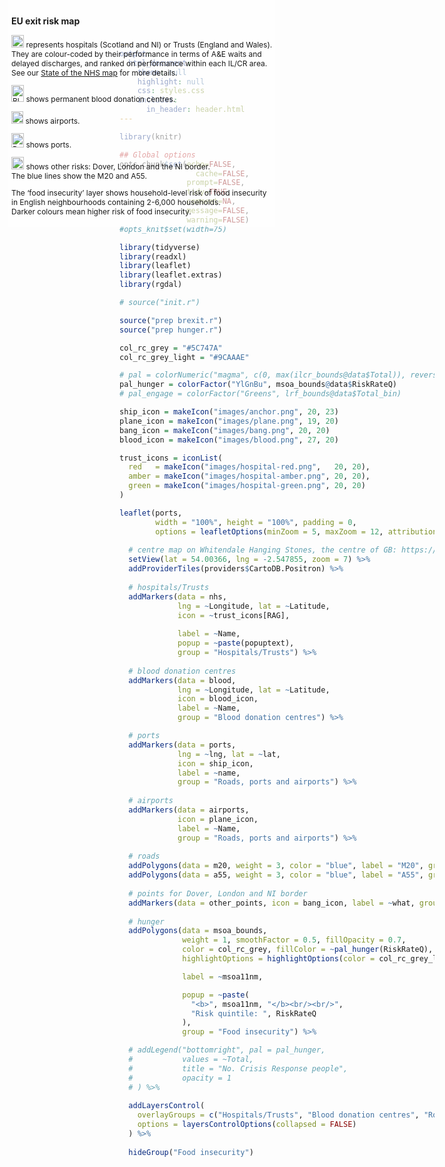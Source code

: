 ```yaml
---
output:
  html_document:
    theme: null
    highlight: null
    css: styles.css
    includes:
      in_header: header.html
---
```


```r
library(knitr)

## Global options
opts_chunk$set(echo=FALSE,
	             cache=FALSE,
               prompt=FALSE,
               tidy=TRUE,
               comment=NA,
               message=FALSE,
               warning=FALSE)
#opts_knit$set(width=75)
```

```r
library(tidyverse)
library(readxl)
library(leaflet)
library(leaflet.extras)
library(rgdal)

# source("init.r")
```

```r
source("prep brexit.r")
source("prep hunger.r")

col_rc_grey = "#5C747A"
col_rc_grey_light = "#9CAAAE"

# pal = colorNumeric("magma", c(0, max(ilcr_bounds@data$Total)), reverse = T)
pal_hunger = colorFactor("YlGnBu", msoa_bounds@data$RiskRateQ)
# pal_engage = colorFactor("Greens", lrf_bounds@data$Total_bin)

ship_icon = makeIcon("images/anchor.png", 20, 23)
plane_icon = makeIcon("images/plane.png", 19, 20)
bang_icon = makeIcon("images/bang.png", 20, 20)
blood_icon = makeIcon("images/blood.png", 27, 20)

trust_icons = iconList(
  red   = makeIcon("images/hospital-red.png",   20, 20),
  amber = makeIcon("images/hospital-amber.png", 20, 20),
  green = makeIcon("images/hospital-green.png", 20, 20)
)
```

<!--html_preserve-->
<!-- Google Tag Manager (noscript) -->
<noscript><iframe src="https://www.googletagmanager.com/ns.html?id=GTM-KKTZ7CB"
height="0" width="0" style="display:none;visibility:hidden"></iframe></noscript>
<!-- End Google Tag Manager (noscript) -->

<style type="text/css">
.tg  {border-collapse:collapse;border-spacing:0;border:none;}
.tg td{padding:1px 5px;border-style:solid;border-width:0px;overflow:hidden;word-break:normal;}
.tg .tg-us36{border-color:inherit;vertical-align:top}
</style>

<div style="z-index: 1; position: absolute; top: 0px; left: 50px; background-color: rgba(255, 255, 255, 0.6); padding: 5px 5px 5px 5px; font-size: 12px">
  <h3>EU exit risk map</h3>
  <p><img src="images/hospital-green.png" height=20 width=20 alt="Hospitals/Trusts"/>&nbsp;represents hospitals (Scotland and NI) or Trusts (England and Wales).<br/>
  They are colour-coded by their performance in terms of A&E waits and <br/>
  delayed discharges, and ranked on performance within each IL/CR area.<br/>
  See our <a href="http://data.redcross.org.uk/nhs" target="_blank">State of the NHS map</a> for more details.</p>
  <p><img src="images/blood.png" height=27 width=20 alt="Blood donation centres"/>&nbsp;shows permanent blood donation centres.</p>
  <p><img src="images/plane.png" height=20 width=19 alt="Airport"/>&nbsp;shows airports.</p>
  <p><img src="images/anchor.png" height=23 width=20 alt="Port"/>&nbsp;shows ports.</p>
  <p><img src="images/bang.png" height=20 width=20 alt="Other risks"/>&nbsp;shows other risks: Dover, London and the NI border.<br/>
  The blue lines show the M20 and A55.</p>
  <p>The 'food insecurity' layer shows household-level risk of food insecurity <br/>
  in English neighbourhoods containing 2-6,000 households.<br/>
  Darker colours mean higher risk of food insecurity.</p>
</div>
<!--/html_preserve-->

```r
leaflet(ports,
        width = "100%", height = "100%", padding = 0,
        options = leafletOptions(minZoom = 5, maxZoom = 12, attributionControl = T)) %>% 
  
  # centre map on Whitendale Hanging Stones, the centre of GB: https://en.wikipedia.org/wiki/Centre_points_of_the_United_Kingdom
  setView(lat = 54.00366, lng = -2.547855, zoom = 7) %>%
  addProviderTiles(providers$CartoDB.Positron) %>% 
  
  # hospitals/Trusts
  addMarkers(data = nhs,
             lng = ~Longitude, lat = ~Latitude,
             icon = ~trust_icons[RAG],
             
             label = ~Name,
             popup = ~paste(popuptext),
             group = "Hospitals/Trusts") %>% 
  
  # blood donation centres
  addMarkers(data = blood,
             lng = ~Longitude, lat = ~Latitude,
             icon = blood_icon,
             label = ~Name,
             group = "Blood donation centres") %>%

  # ports
  addMarkers(data = ports,
             lng = ~lng, lat = ~lat,
             icon = ship_icon,
             label = ~name,
             group = "Roads, ports and airports") %>%
  
  # airports
  addMarkers(data = airports,
             icon = plane_icon,
             label = ~Name,
             group = "Roads, ports and airports") %>% 
  
  # roads
  addPolygons(data = m20, weight = 3, color = "blue", label = "M20", group = "Roads, ports and airports") %>% 
  addPolygons(data = a55, weight = 3, color = "blue", label = "A55", group = "Roads, ports and airports") %>% 
  
  # points for Dover, London and NI border
  addMarkers(data = other_points, icon = bang_icon, label = ~what, group = "Other risks") %>% 
  
  # hunger
  addPolygons(data = msoa_bounds,
              weight = 1, smoothFactor = 0.5, fillOpacity = 0.7,
              color = col_rc_grey, fillColor = ~pal_hunger(RiskRateQ),
              highlightOptions = highlightOptions(color = col_rc_grey_light, weight = 2, bringToFront = T),

              label = ~msoa11nm,

              popup = ~paste(
                "<b>", msoa11nm, "</b><br/><br/>",
                "Risk quintile: ", RiskRateQ
              ),
              group = "Food insecurity") %>%

  # addLegend("bottomright", pal = pal_hunger,
  #           values = ~Total,
  #           title = "No. Crisis Response people",
  #           opacity = 1
  # ) %>%
  
  addLayersControl(
    overlayGroups = c("Hospitals/Trusts", "Blood donation centres", "Roads, ports and airports", "Other risks", "Food insecurity"),
    options = layersControlOptions(collapsed = FALSE)
  ) %>% 
  
  hideGroup("Food insecurity")
```

